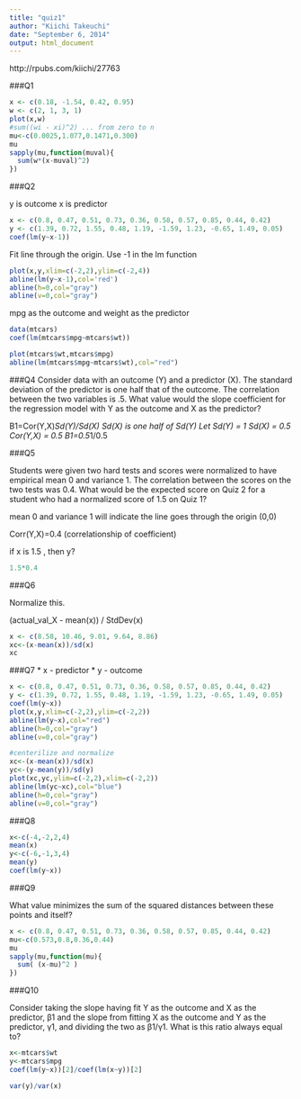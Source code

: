 ```yaml
---
title: "quiz1"
author: "Kiichi Takeuchi"
date: "September 6, 2014"
output: html_document
---
```


http://rpubs.com/kiichi/27763

###Q1

```r
x <- c(0.18, -1.54, 0.42, 0.95)
w <- c(2, 1, 3, 1)
plot(x,w)
#sum((wi - xi)^2) ... from zero to n
mu<-c(0.0025,1.077,0.1471,0.300)
mu
sapply(mu,function(muval){
  sum(w*(x-muval)^2)  
})

```


###Q2

y is outcome
x is predictor

```r
x <- c(0.8, 0.47, 0.51, 0.73, 0.36, 0.58, 0.57, 0.85, 0.44, 0.42)
y <- c(1.39, 0.72, 1.55, 0.48, 1.19, -1.59, 1.23, -0.65, 1.49, 0.05)
coef(lm(y~x-1))
```
Fit line through the origin. Use -1 in the lm function
```r
plot(x,y,xlim=c(-2,2),ylim=c(-2,4))
abline(lm(y~x-1),col='red')
abline(h=0,col="gray")
abline(v=0,col="gray")
```

mpg as the outcome and weight as the predictor
```r
data(mtcars)
coef(lm(mtcars$mpg~mtcars$wt))

plot(mtcars$wt,mtcars$mpg)
abline(lm(mtcars$mpg~mtcars$wt),col="red")
```


###Q4
Consider data with an outcome (Y) and a predictor (X). The standard deviation of the predictor is one half that of the outcome. The correlation between the two variables is .5. What value would the slope coefficient for the regression model with Y as the outcome and X as the predictor?

B1=Cor(Y,X)*Sd(Y)/Sd(X)
Sd(X) is one half of Sd(Y)
Let Sd(Y) = 1
Sd(X) = 0.5
Cor(Y,X) = 0.5
B1=0.5*1/0.5

###Q5

Students were given two hard tests and scores were normalized to have empirical mean 0 and variance 1. The correlation between the scores on the two tests was 0.4. What would be the expected score on Quiz 2 for a student who had a normalized score of 1.5 on Quiz 1?

mean 0 and variance 1 will indicate the line goes through the origin (0,0)

Corr(Y,X)=0.4 (correlationship of coefficient)


if x is 1.5 , then y?

```r
1.5*0.4
```


###Q6

Normalize this.

(actual_val_X - mean(x)) / StdDev(x)

```r
x <- c(8.58, 10.46, 9.01, 9.64, 8.86)
xc<-(x-mean(x))/sd(x)
xc
```

###Q7
* x - predictor
* y - outcome
```r
x <- c(0.8, 0.47, 0.51, 0.73, 0.36, 0.58, 0.57, 0.85, 0.44, 0.42)
y <- c(1.39, 0.72, 1.55, 0.48, 1.19, -1.59, 1.23, -0.65, 1.49, 0.05)
coef(lm(y~x))
plot(x,y,xlim=c(-2,2),ylim=c(-2,2))
abline(lm(y~x),col="red")
abline(h=0,col="gray")
abline(v=0,col="gray")

#centerilize and normalize
xc<-(x-mean(x))/sd(x)
yc<-(y-mean(y))/sd(y)
plot(xc,yc,ylim=c(-2,2),xlim=c(-2,2))
abline(lm(yc~xc),col="blue")
abline(h=0,col="gray")
abline(v=0,col="gray")
```

###Q8

```r
x<-c(-4,-2,2,4)
mean(x)
y<-c(-6,-1,3,4)
mean(y)
coef(lm(y~x))
```

###Q9

What value minimizes the sum of the squared distances between these points and itself?

```r

x <- c(0.8, 0.47, 0.51, 0.73, 0.36, 0.58, 0.57, 0.85, 0.44, 0.42)
mu<-c(0.573,0.8,0.36,0.44)
mu
sapply(mu,function(mu){
  sum( (x-mu)^2 )
})
```

###Q10

Consider taking the slope having fit Y as the outcome and X as the predictor, β1 and the slope from fitting X as the outcome and Y as the predictor, γ1, and dividing the two as β1/γ1. What is this ratio always equal to?

```r
x<-mtcars$wt
y<-mtcars$mpg
coef(lm(y~x))[2]/coef(lm(x~y))[2]

var(y)/var(x)
```